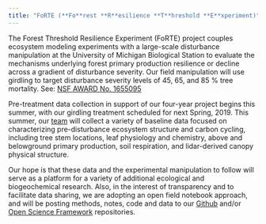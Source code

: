 ```yaml
---
title: "FoRTE (**Fo**rest **R**esilience **T**hreshold **E**xperiment)"
---
```


The Forest Threshold Resilience Experiment (FoRTE) project couples ecosystem modeling experiments with a large-scale disturbance manipulation at the University of Michigan Biological Station to evaluate the mechanisms underlying forest primary production resilience or decline across a gradient of disturbance severity. Our field manipulation will use girdling to target disturbance severity levels of 45, 65, and 85 % tree mortality. See: [NSF AWARD No. 1655095](https://www.nsf.gov/awardsearch/showAward?AWD_ID=1655095&HistoricalAwards=false.)

 

Pre-treatment data collection in support of our four-year project begins this summer, with our girdling treatment scheduled for next Spring, 2019. This summer, our [team](team.html) will collect a variety of baseline data focused on characterizing pre-disturbance ecosystem structure and carbon cycling, including tree stem locations, leaf physiology and chemistry, above and belowground primary production, soil respiration, and lidar-derived canopy physical structure.


Our hope is that these data and the experimental manipulation to follow will serve as a platform for a variety of additional ecological and biogeochemical research. Also, in the interest of transparency and to facilitate data sharing, we are adopting an open field notebook approach, and will be posting methods, notes, code and data to our [Github](https://github.com/FoRTExperiment) and/or [Open Science Framework](https://osf.io/z8x73/) repositories. 

